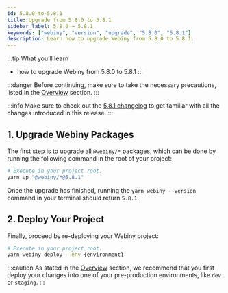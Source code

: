 ```yaml
---
id: 5.8.0-to-5.8.1
title: Upgrade from 5.8.0 to 5.8.1
sidebar_label: 5.8.0 → 5.8.1
keywords: ["webiny", "version", "upgrade", "5.8.0", "5.8.1"]
description: Learn how to upgrade Webiny from 5.8.0 to 5.8.1.
---
```


:::tip What you’ll learn
- how to upgrade Webiny from 5.8.0 to 5.8.1
:::

:::danger
Before continuing, make sure to take the necessary precautions, listed in the [Overview](/docs/how-to-guides/upgrade-webiny/overview#-precaution-measures) section.
:::

:::info
Make sure to check out the [5.8.1 changelog](/docs/changelog/5.8.1) to get familiar with all the changes  introduced in this release.
:::

## 1. Upgrade Webiny Packages

The first step is to upgrade all `@webiny/*` packages, which can be done by running the following command in the root of your project:

```bash
# Execute in your project root.
yarn up "@webiny/*@5.8.1"
```

Once the upgrade has finished, running the `yarn webiny --version` command in your terminal should return `5.8.1`.

## 2. Deploy Your Project

Finally, proceed by re-deploying your Webiny project:

```bash
# Execute in your project root.
yarn webiny deploy --env {environment}
```

:::caution
As stated in the [Overview](/docs/how-to-guides/upgrade-webiny/overview#pre-production-environments-first) section, we recommend that you first deploy your changes into one of your pre-production environments, like `dev` or `staging`.
:::
